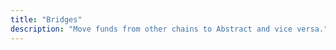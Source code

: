 ```yaml
---
title: "Bridges"
description: "Move funds from other chains to Abstract and vice versa."
---
```


<CardGroup cols={3}>
<Card
  title="Stargate"
  icon="link"
  href="https://stargate.finance/bridge"
/>

<Card
  title="Relay"
  icon="link"
  href="https://www.relay.link/"
/>

<Card
  title="Jumper"
  icon="link"
  href="https://jumper.exchange/"
/>
</CardGroup>